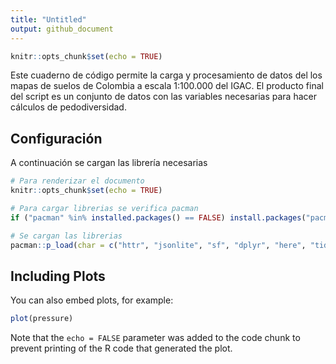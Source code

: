 ```yaml
---
title: "Untitled"
output: github_document
---
```


```r
knitr::opts_chunk$set(echo = TRUE)
```

Este cuaderno de código permite la carga y procesamiento de datos del los mapas de suelos de Colombia a escala 1:100.000 del IGAC. El producto final del script es un conjunto de datos con las variables necesarias para hacer cálculos de pedodiversidad.

## Configuración

A continuación se cargan las librería necesarias

```r
# Para renderizar el documento
knitr::opts_chunk$set(echo = TRUE)

# Para cargar librerias se verifica pacman
if ("pacman" %in% installed.packages() == FALSE) install.packages("pacman")

# Se cargan las librerias
pacman::p_load(char = c("httr", "jsonlite", "sf", "dplyr", "here", "tidyr", "stringr", "purrr", "SoilTaxonomy", "wesanderson"))
```

## Including Plots

You can also embed plots, for example:

```r
plot(pressure)
```

Note that the `echo = FALSE` parameter was added to the code chunk to prevent printing of the R code that generated the plot.
